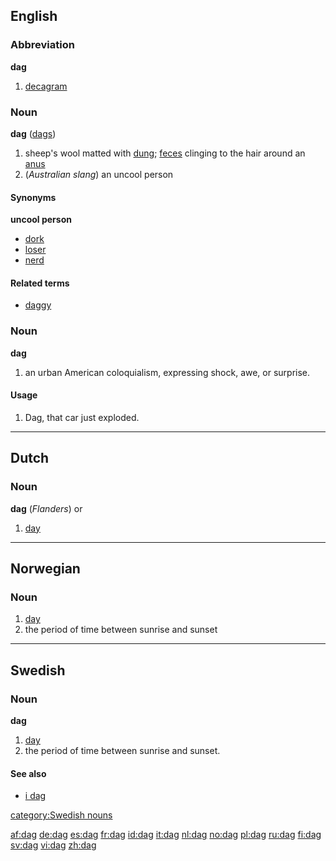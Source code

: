 {{see|Dag}}

==English==

===Abbreviation===
'''dag'''
# [[decagram]]

===Noun===
'''dag''' ([[dags]])
#sheep's wool matted with [[dung]]; [[feces]] clinging to the hair around an [[anus]]
#(''Australian slang'') an uncool person

====Synonyms====
'''uncool person'''
*[[dork]]
*[[loser]]
*[[nerd]]

====Related terms====
*[[daggy]]

===Noun===
'''dag''' 
#an urban American coloquialism, expressing shock, awe, or surprise.  

====Usage====
#Dag, that car just exploded.

----
==Dutch==

===Noun===
{{nl-noun-2d|dagen|daagje|dagje}}
'''dag''' {{m}} (''Flanders'') or {{f}}
# [[day]]

----
==Norwegian==

===Noun===
{{no-noun-m1|dag}}

#[[day]]
#the period of time between sunrise and sunset

----
==Swedish==
{{sv-noun|gender=Common|dag|dagen|dagar|dagarna|dags|dagens|dagars|dagarnas}}
===Noun===
'''dag''' 

#[[day]]
#the period of time between sunrise and sunset.

====See also====
*[[i dag]]

[[category:Swedish nouns]]

[[af:dag]]
[[de:dag]]
[[es:dag]]
[[fr:dag]]
[[id:dag]]
[[it:dag]]
[[nl:dag]]
[[no:dag]]
[[pl:dag]]
[[ru:dag]]
[[fi:dag]]
[[sv:dag]]
[[vi:dag]]
[[zh:dag]]